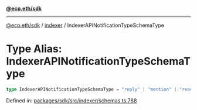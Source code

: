 [**@ecp.eth/sdk**](../../index.mdx)

***

[@ecp.eth/sdk](/sdk-reference/index.mdx) / [indexer](/sdk-reference/indexer/index.mdx) / IndexerAPINotificationTypeSchemaType

# Type Alias: IndexerAPINotificationTypeSchemaType

```ts
type IndexerAPINotificationTypeSchemaType = "reply" | "mention" | "reaction" | "quote";
```

Defined in: [packages/sdk/src/indexer/schemas.ts:788](https://github.com/ecp-eth/comments-monorepo/blob/main/packages/sdk/src/indexer/schemas.ts#L788)
